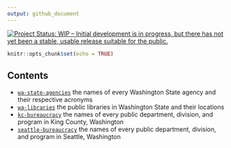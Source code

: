 ```yaml
--- 
output: github_document
---
```


<a href="http://www.repostatus.org/#wip"><img src="http://www.repostatus.org/badges/latest/wip.svg" alt="Project Status: WIP – Initial development is in progress, but there has not yet been a stable, usable release suitable for the public." /></a>


```r
knitr::opts_chunk$set(echo = TRUE)
```

## Contents

  + [`wa-state-agencies`](https://github.com/tiernanmartin/datasets/tree/master/wa-state-agencies) the names of every Washington State agency and their respective acronyms
  + [`wa-libraries`](https://github.com/tiernanmartin/datasets/tree/master/wa-libraries) the public libraries in Washington State and their locations
  + [`kc-bureaucracy`](https://github.com/tiernanmartin/datasets/tree/master/king-county-bureaucracy) the names of every public department, division, and program in King County, Washington
  + [`seattle-bureaucracy`](https://github.com/tiernanmartin/datasets/tree/master/seattle-bureaucracy) the names of every public department, division, and program in Seattle, Washington